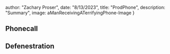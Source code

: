 




  author: "Zachary Proser",
  date: "8/13/2023",
  title: "ProdPhone",
  description: "Summary", 
  image: aManReceivingATerrifyingPhone-Image
 }

  
 ## Phonecall

## Defenestration 
  
